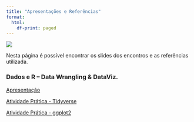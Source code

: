 ```yaml
---
title: "Apresentações e Referências"
format:
  html:
    df-print: paged
---
```


![](../img/spreadsheets_2780E3.svg){.hero}

Nesta página é possível encontrar os slides dos encontros e as referências utilizada. 



### Dados e R – Data Wrangling & DataViz.

[Apresentação](https://mefq.netlify.app/slide/slide_tidyverse#/)

[Atividade Prática - Tidyverse](https://mefq.netlify.app/pratica/pratica_tidyverse.html/)

[Atividade Prática - ggplot2](https://mefq.netlify.app/pratica/pratica_ggplot2.html/)










